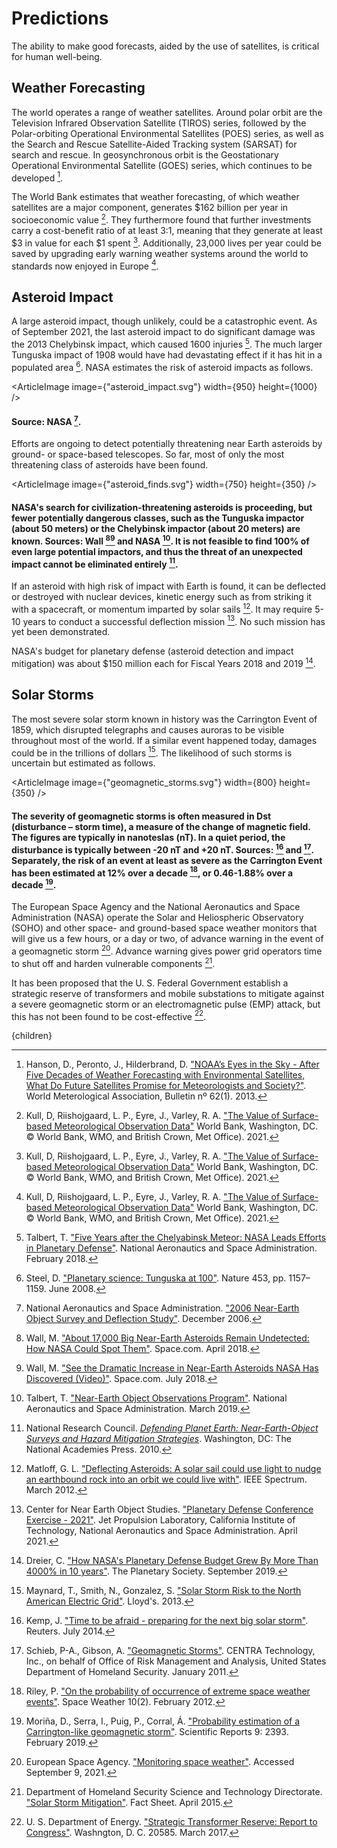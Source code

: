 


# Predictions
The ability to make good forecasts, aided by the use of satellites, is critical for human well-being.

## Weather Forecasting

The world operates a range of weather satellites. Around polar orbit are the Television Infrared Observation Satellite (TIROS) series, followed by the Polar-orbiting Operational Environmental Satellites (POES) series, as well as the Search and Rescue Satellite-Aided Tracking system (SARSAT) for search and rescue. In geosynchronous orbit is the Geostationary Operational Environmental Satellite (GOES) series, which continues to be developed [^19].

The World Bank estimates that weather forecasting, of which weather satellites are a major component, generates $162 billion per year in socioeconomic value [^20]. They furthermore found that further investments carry a cost-benefit ratio of at least 3:1, meaning that they generate at least $3 in value for each $1 spent [^20]. Additionally, 23,000 lives per year could be saved by upgrading early warning weather systems around the world to standards now enjoyed in Europe [^20].

## Asteroid Impact
A large asteroid impact, though unlikely, could be a catastrophic event. As of September 2021, the last asteroid impact to do significant damage was the 2013 Chelybinsk impact, which caused 1600 injuries [^14]. The much larger Tunguska impact of 1908 would have had devastating effect if it has hit in a populated area [^13]. NASA estimates the risk of asteroid impacts as follows.

<ArticleImage image={"asteroid_impact.svg"} width={950} height={1000} />
#### Source: NASA [^9].

Efforts are ongoing to detect potentially threatening near Earth asteroids by ground- or space-based telescopes. So far, most of only the most threatening class of asteroids have been found.

<ArticleImage image={"asteroid_finds.svg"} width={750} height={350} />
#### NASA's search for civilization-threatening asteroids is proceeding, but fewer potentially dangerous classes, such as the Tunguska impactor (about 50 meters) or the Chelybinsk impactor (about 20 meters) are known. Sources: Wall [^17][^18] and NASA [^15]. It is not feasible to find 100% of even large potential impactors, and thus the threat of an unexpected impact cannot be eliminated entirely [^10].



If an asteroid with high risk of impact with Earth is found, it can be deflected or destroyed with nuclear devices, kinetic energy such as from striking it with a spacecraft, or momentum imparted by solar sails [^6]. It may require 5-10 years to conduct a successful deflection mission [^1]. No such mission has yet been demonstrated.

NASA's budget for planetary defense (asteroid detection and impact mitigation) was about $150 million each for Fiscal Years 2018 and 2019 [^3].

<NasaShouldAccelerateMonitoringAndDeflectionSolution />

## Solar Storms
The most severe solar storm known in history was the Carrington Event of 1859, which disrupted telegraphs and causes auroras to be visible throughout most of the world. If a similar event happened today, damages could be in the trillions of dollars [^7]. The likelihood of such storms is uncertain but estimated as follows.

<ArticleImage image={"geomagnetic_storms.svg"} width={800} height={350} />
#### The severity of geomagnetic storms is often measured in Dst (disturbance – storm time), a measure of the change of magnetic field. The figures are typically in nanoteslas (nT). In a quiet period, the disturbance is typically between -20 nT and +20 nT. Sources: [^5] and [^12]. Separately, the risk of an event at least as severe as the Carrington Event has been estimated at 12% over a decade [^11], or 0.46-1.88% over a decade [^8].

The European Space Agency and the National Aeronautics and Space Administration (NASA) operate the Solar and Heliospheric Observatory (SOHO) and other space- and ground-based space weather monitors that will give us a few hours, or a day or two, of advance warning in the event of a geomagnetic storm [^4]. Advance warning gives power grid operators time to shut off and harden vulnerable components [^2].

It has been proposed that the U. S. Federal Government establish a strategic reserve of transformers and mobile substations to mitigate against a severe geomagnetic storm or an electromagnetic pulse (EMP) attack, but this has not been found to be cost-effective [^16].


[^1]: Center for Near Earth Object Studies. ["Planetary Defense Conference Exercise - 2021"](https://cneos.jpl.nasa.gov/pd/cs/pdc21/). Jet Propulsion Laboratory, California Institute of Technology, National Aeronautics and Space Administration. April 2021.

[^2]: Department of Homeland Security Science and Technology Directorate. ["Solar Storm Mitigation"](https://www.dhs.gov/sites/default/files/publications/Solar%20Storm%20Mitigation-508_0.pdf). Fact Sheet. April 2015.

[^3]: Dreier, C. ["How NASA's Planetary Defense Budget Grew By More Than 4000% in 10 years"](https://www.planetary.org/articles/nasas-planetary-defense-budget-growth). The Planetary Society. September 2019.

[^4]: European Space Agency. ["Monitoring space weather"](https://www.esa.int/Safety_Security/Monitoring_space_weather2). Accessed September 9, 2021.

[^5]: Kemp, J. ["Time to be afraid - preparing for the next big solar storm"](https://www.reuters.com/article/us-electricity-solarstorms-kemp/time-to-be-afraid-preparing-for-the-next-big-solar-storm-kemp-idUSKBN0FU20Q20140725). Reuters. July 2014.

[^6]: Matloff, G. L. ["Deflecting Asteroids: A solar sail could use light to nudge an earthbound rock into an orbit we could live with"](https://spectrum.ieee.org/deflecting-asteroids). IEEE Spectrum. March 2012.

[^7]: Maynard, T., Smith, N., Gonzalez, S. ["Solar Storm Risk to the North American Electric Grid"](https://www.lloyds.com/~/media/lloyds/reports/emerging%20risk%20reports/solar%20storm%20risk%20to%20the%20north%20american%20electric%20grid.pdf). Lloyd's. 2013.

[^8]: Moriña, D., Serra, I., Puig, P., Corral, Á. ["Probability estimation of a Carrington-like geomagnetic storm"](https://www.nature.com/articles/s41598-019-38918-8). Scientific Reports 9: 2393. February 2019.

[^9]: National Aeronautics and Space Administration. ["2006 Near-Earth Object Survey and Deflection Study"](https://www.hq.nasa.gov/office/pao/FOIA/NEO_Analysis_Doc.pdf). December 2006.

[^10]: National Research Council. [*Defending Planet Earth: Near-Earth-Object Surveys and Hazard Mitigation Strategies*](https://www.nap.edu/catalog/12842/defending-planet-earth-near-earth-object-surveys-and-hazard-mitigation). Washington, DC: The National Academies Press. 2010.

[^11]: Riley, P. ["On the probability of occurrence of extreme space weather events"](https://agupubs.onlinelibrary.wiley.com/doi/full/10.1029/2011SW000734). Space Weather 10(2). February 2012.

[^12]: Schieb, P-A., Gibson, A. ["Geomagnetic Storms"](https://www.oecd.org/gov/risk/46891645.pdf). CENTRA Technology, Inc., on behalf of Office of Risk Management and Analysis, United States Department of Homeland Security. January 2011.

[^13]: Steel, D. ["Planetary science: Tunguska at 100"](https://www.nature.com/articles/4531157a). Nature 453, pp. 1157–1159. June 2008.

[^14]: Talbert, T. ["Five Years after the Chelyabinsk Meteor: NASA Leads Efforts in Planetary Defense"](https://www.nasa.gov/feature/five-years-after-the-chelyabinsk-meteor-nasa-leads-efforts-in-planetary-defense). National Aeronautics and Space Administration. February 2018.

[^15]: Talbert, T. ["Near-Earth Object Observations Program"](https://www.nasa.gov/planetarydefense/neoo). National Aeronautics and Space Administration. March 2019.

[^16]: U. S. Department of Energy. ["Strategic Transformer Reserve: Report to Congress"](https://www.energy.gov/ceser/downloads/strategic-transformer-reserve-report-congress-march-2017). Washngton, D. C. 20585. March 2017.

[^17]: Wall, M. ["About 17,000 Big Near-Earth Asteroids Remain Undetected: How NASA Could Spot Them"](https://www.space.com/40239-near-earth-asteroid-detection-space-telescope.html). Space.com. April 2018.

[^18]: Wall, M. ["See the Dramatic Increase in Near-Earth Asteroids NASA Has Discovered (Video)"](https://www.space.com/41260-near-earth-asteroid-detection-video-nasa.html). Space.com. July 2018.

[^19]: Hanson, D., Peronto, J., Hilderbrand, D. ["NOAA’s Eyes in the Sky - After Five Decades of Weather Forecasting with Environmental Satellites, What Do Future Satellites Promise for Meteorologists and Society?"](https://public.wmo.int/en/resources/bulletin/noaa%E2%80%99s-eyes-sky-after-five-decades-of-weather-forecasting-environmental). World Meterological Association, Bulletin nº 62(1). 2013.

[^20]: Kull, D, Riishojgaard, L. P., Eyre, J., Varley, R. A. ["The Value of Surface-based Meteorological Observation Data"](https://openknowledge.worldbank.org/handle/10986/35178) World Bank, Washington, DC. © World Bank, WMO, and British Crown, Met Office). 2021.

  <Article 
    focusAreaUrl={focusAreaUrl} 
    hierarchy={hierarchy} 
    site={site}
  >
    {children}
  </Article>